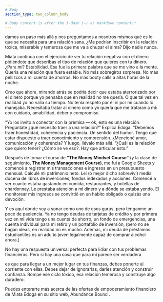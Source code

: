 ```yaml
---
# Body
section_type: two_column_body

# Body content is after the 3-dash (—) as markdown content:*
---
```

damos un paso más allá y nos preguntamos a nosotros mismos qué es lo que se necesita para una relación sana.
¿Me podrían inscribir en la relación tóxica, miserable y temerosa que me va a chupar el alma? Dijo nadie nunca.

Miata continua con el ejercicio de ver tu relación negativa con el dinero pidiéndote que describas el tipo de relación que quieres con tu dinero. ¿Para mí? Estabilidad. Esa fue la primera palabra que se me vino a la mente. Quería una relación que fuera estable. No más sobregiros sorpresa. No más pellizcos a mi cuenta de ahorros. No más booty calls a altas horas de la noche.

Creo que ahora, mirando atrás se podría decir que estaba aterrorizado por el dinero porque yo pensaba que en realidad no me quería. O que tal vez en realidad yo no valía su tiempo. No tenía respeto por él ni por mí cuando lo manejaba. Necesitaba tratar al dinero como yo quería que me trataran a mí: con cuidado, amabilidad, deber y compromiso.

“Yo los invito a conectar con la premisa — ok, esto es una relación. Pregúntate ¿qué necesito traer a una relación?” Explica Edoga. “Debemos traer honestidad, coherencia y paciencia. Un sentido del humor. Tengo que estar dispuesto a traer conocimiento y comprensión. ¿Mencioné amor, comunicación y coherencia? Y luego, llévalo más allá. “¿Cuál es la relación que quiero tener? ¿Cómo se ve eso?. Hay que articular esto.”

Después de tomar el curso de **“The Money Mindset Course”** (y la clase de seguimiento, **The Money Management Course)**, me fui a Google Sheets y comencé a registrar mis transacciones e ingresos en un presupuesto mensual. Calculé mi patrimonio neto. Leí (o mejor dicho sobreviví) media docena de libros de inversiones, fondos indexados y acciones. Comencé a ver cuanto estaba gastando en comida, restaurantes, y botellas de chardonnay. Le prestaba atención a mi dinero y a dónde se estaba yendo. El monitorear mis ingresos se convirtió en un hábito obligado o quizás una devoción.

Y es aquí donde voy a sonar como uno de esos gurús, pero ténganme un poco de paciencia. Ya no tengo deudas de tarjetas de crédito y por primera vez en mi vida tengo una cuenta de ahorro, un fondo de emergencias, una cuenta individual para mi retiro y un portafolio de inversión, (pero no se hagan ideas, en realidad no es mucho. Además, mi deuda de préstamos estudiantiles es un adulto joven legalmente capaz de comprar alcohol ahora.)

No hay una respuesta universal perfecta para lidiar con tus problemas financieros. Pero si hay una cosa que para mí parece ser verdadera

es que para llegar a un mejor lugar en tus finanzas, debes ponerte al corriente con ellas. Debes dejar de ignorarlas, darles atención y construir confianza. Rompe ese ciclo tóxico, esa relación temerosa y construye algo duradero.

Puedes enterarte más acerca de las ofertas de empoderamiento financiero de Miata Edoga en su sitio web, Abundance Bound .